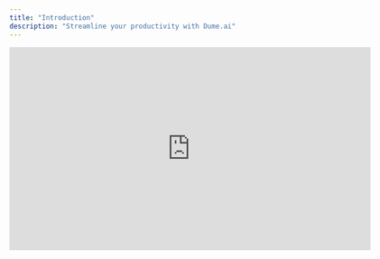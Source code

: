 ```yaml
---
title: "Introduction"
description: "Streamline your productivity with Dume.ai"
---
```


<iframe id="ytplayer" type="text/html" width="640" height="360" src="https://www.youtube.com/embed/DhGTRz48OJQ?autoplay=1&origin=http://example.com" frameborder="0" />

## **Create an account**

<CardGroup cols={2}>
  <Card title="Sign up" icon="key" iconType="regular" color="#0c80da" href="app.dume.ai">
    Sign up at [app.dume.ai](http://app.dume.ai) and start using it on web.
  </Card>
</CardGroup>

## Integrate

<CardGroup cols={2}>
  <Card title="Calender" icon="calendar" iconType="regular" color="#0c80da" href="/calender">
    Dume can manage your calander and schedule meetings for you.
  </Card>
  <Card title="Email" icon="inbox" color="#0c80da" href="/email">
    Dume can check your email and draft replies on your behalf.
  </Card>
  <Card title="Github" icon="code" color="#0c80da" href="/github">
    Dume can review your PRs on your behalf and help you summarie your github repository.
  </Card>
  <Card title="Slack" icon="message" color="#0c80da" href="/slack">
    Dume can read and get context of anything from the slack threads.
  </Card>
  <Card title="Jira" icon="clipboard-list-check" color="#0c80da" href="/jira">
    Dume can help you create and edit jira tickets based on PRD.
  </Card>
  <Card title="Confluence" icon="file-certificate" color="#0c80da" href="/confluence">
    Dume can help you search, review and create confluence documents.
  </Card>
  <Card title="Google Docs" icon="file-word" color="#0c80da" href="/google_docs">
    Dume connect with your google docs and has full context of all your projects. It can also help you create, summarise your google docs.
  </Card>
  <Card title="Google Sheets" icon="file-spreadsheet" color="#0c80da" href="/google_sheets">
    Dume can connect with your google sheet and help you with analysis, summarise or create sheets from Jira/Confluence/PRDs.
  </Card>
</CardGroup>